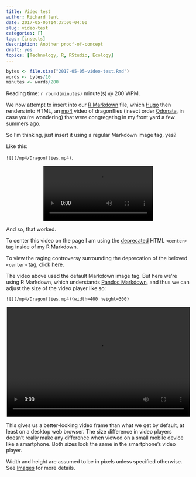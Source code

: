 ```yaml
---
title: Video test
author: Richard lent
date: 2017-05-05T14:37:00-04:00
slug: video-test
categories: []
tags: [insects]
description: Another proof-of-concept
draft: yes
topics: [Technology, R, RStudio, Ecology]
---
```

```r
bytes <- file.size("2017-05-05-video-test.Rmd")
words <- bytes/10
minutes <- words/200
```

Reading time: `r round(minutes)` minute(s) @ 200 WPM.

We now attempt to insert into our [R Markdown](http://rmarkdown.rstudio.com) file, which [Hugo](https://gohugo.io) then renders into HTML, an [mp4](https://en.wikipedia.org/wiki/MPEG-4_Part_14) video of dragonflies (insect order [Odonata](http://www.ucmp.berkeley.edu/arthropoda/uniramia/odonatoida.html), in case you're wondering) that were congregating in my front yard a few summers ago.

So I'm thinking, just insert it using a regular Markdown image tag, yes?

Like this: 

`![](/mp4/Dragonflies.mp4)`.

<center>
![](/mp4/Dragonflies.mp4)
</center>

And so, that worked.

To center this video on the page I am using the [deprecated](https://en.wikipedia.org/wiki/Deprecation) HTML `<center>` tag inside of my R Markdown.

To view the raging controversy surrounding the deprecation of the beloved `<center>` tag, click [here](http://stackoverflow.com/questions/1798817/why-is-the-center-tag-deprecated-in-html).

The video above used the default Markdown image tag. But here we're using R Markdown, which understands [Pandoc Markdown](http://rmarkdown.rstudio.com/authoring_pandoc_markdown.html#pandoc_markdown), and thus we can adjust the size of the video player like so:

`![](/mp4/Dragonflies.mp4){width=400 height=300}`

<center>
![](/mp4/Dragonflies.mp4){width=500 height=300}
</center>

This gives us a better-looking video frame than what we get by default, at least on a desktop web browser. The size difference in video players doesn't really make any difference when viewed on a small mobile device like a smartphone. Both sizes look the same in the smartphone's video player. 

Width and height are assumed to be in pixels unless specified otherwise. See [Images](http://rmarkdown.rstudio.com/authoring_pandoc_markdown.html#images) for more details.





